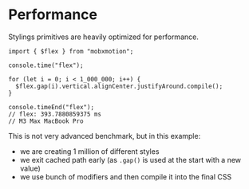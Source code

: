 # Performance

Stylings primitives are heavily optimized for performance.

```tsx
import { $flex } from "mobxmotion";

console.time("flex");

for (let i = 0; i < 1_000_000; i++) {
  $flex.gap(i).vertical.alignCenter.justifyAround.compile();
}

console.timeEnd("flex");
// flex: 393.7880859375 ms
// M3 Max MacBook Pro
```

This is not very advanced benchmark, but in this example:

- we are creating 1 million of different styles
- we exit cached path early (as `.gap()` is used at the start with a new value)
- we use bunch of modifiers and then compile it into the final CSS
